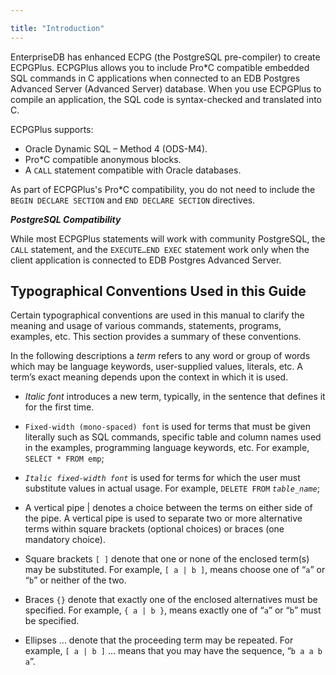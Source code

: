 ---

title: "Introduction"
---

<div id="introduction" class="registered_link"></div>

EnterpriseDB has enhanced ECPG (the PostgreSQL pre-compiler) to create ECPGPlus. ECPGPlus allows you to include Pro*C compatible embedded SQL commands in C applications when connected to an EDB Postgres Advanced Server (Advanced Server) database. When you use ECPGPlus to compile an application, the SQL code is syntax-checked and translated into C.

ECPGPlus supports:

- Oracle Dynamic SQL – Method 4 (ODS-M4).
- Pro*C compatible anonymous blocks.
- A `CALL` statement compatible with Oracle databases.

As part of ECPGPlus's Pro*C compatibility, you do not need to include the `BEGIN DECLARE SECTION` and `END DECLARE SECTION` directives.

***PostgreSQL Compatibility***

While most ECPGPlus statements will work with community PostgreSQL, the `CALL` statement, and the `EXECUTE…END EXEC` statement work only when the client application is connected to EDB Postgres Advanced Server.

## Typographical Conventions Used in this Guide

Certain typographical conventions are used in this manual to clarify the meaning and usage of various commands, statements, programs, examples, etc. This section provides a summary of these conventions.

In the following descriptions a *term* refers to any word or group of words which may be language keywords, user-supplied values, literals, etc. A term’s exact meaning depends upon the context in which it is used.

- *Italic font* introduces a new term, typically, in the sentence that defines it for the first time.
- `Fixed-width (mono-spaced) font` is used for terms that must be given literally such as SQL commands, specific table and column names used in the examples, programming language keywords, etc. For example, `SELECT * FROM emp`;

- *`Italic fixed-width font`* is used for terms for which the user must substitute values in actual usage. For example, `DELETE FROM` *`table_name`*;
- A vertical pipe | denotes a choice between the terms on either side of the pipe. A vertical pipe is used to separate two or more alternative terms within square brackets (optional choices) or braces (one mandatory choice).
- Square brackets `[ ]` denote that one or none of the enclosed term(s) may be substituted. For example, `[ a | b ]`, means choose one of “`a`” or “`b`” or neither of the two.
- Braces `{}` denote that exactly one of the enclosed alternatives must be specified. For example, `{ a | b }`, means exactly one of “`a`” or “`b`” must be specified.
- Ellipses ... denote that the proceeding term may be repeated. For example, `[ a | b ]` ... means that you may have the sequence, “`b a a b a`”.